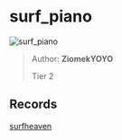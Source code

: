 
# surf_piano

![surf_piano](https://raw.githubusercontent.com/Sayt123/SurfMapPics/Maps-and-bonuses/csgo/surf_piano.jpg)

> Author: **ZiomekYOYO**
>
> Tier 2

## Records

[surfheaven](https://surfheaven.eu/map/surf_piano)

